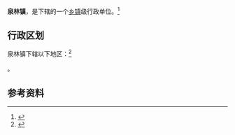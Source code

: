 {{中国乡级行政区|37/08/31/101/000}}

'''泉林镇'''，是{{PRC admin/fullname|37/08/31/101/000|3}}下辖的一个[[乡镇|乡镇]]级行政单位。<ref>{{PRC admin/ref sgc|{{PRC admin/parent|37/08/31/101/000}}}}</ref>

== 行政区划 ==

泉林镇下辖以下地区：<ref>{{PRC admin/ref sgc|37/08/31/101/000}}</ref>

{{PRC admin/children|37/08/31/101/000}}。

== 参考资料 ==

{{reflist}}

{{行政区划小作品}}
{{PRC admin/navcat|37/08/31/101/000}}